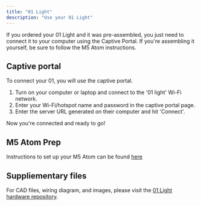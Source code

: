 ```yaml
---
title: "01 Light"
description: "Use your 01 Light"
---
```


If you ordered your 01 Light and it was pre-assembled, you just need to connect it to your computer using the Captive Portal. If you're assembling it yourself, be sure to follow the M5 Atom instructions.

## Captive portal

To connect your 01, you will use the captive portal.

1. Turn on your computer or laptop and connect to the '01 light' Wi-Fi network.
2. Enter your Wi-Fi/hotspot name and password in the captive portal page.
3. Enter the server URL generated on their computer and hit 'Connect'.

Now you're connected and ready to go!

## M5 Atom Prep

Instructions to set up your M5 Atom can be found <a href="/hardware/m5atom">here</a>

## Suppliementary files

For CAD files, wiring diagram, and images, please visit the [01 Light hardware repository](https://github.com/OpenInterpreter/01/tree/main/hardware/light).
